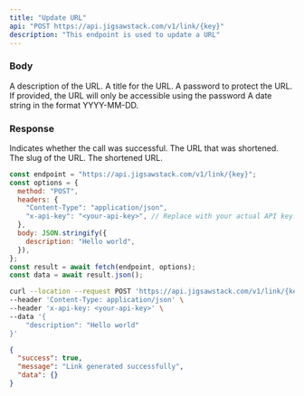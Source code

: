 ```yaml
---
title: "Update URL"
api: "POST https://api.jigsawstack.com/v1/link/{key}"
description: "This endpoint is used to update a URL"
---
```


### Body

<ParamField body="description" type="string">
  A description of the URL.
</ParamField>

<ParamField body="title" type="string">
  A title for the URL.
</ParamField>

<ParamField body="password" type="string">
  A password to protect the URL. If provided, the URL will only be accessible
  using the password
</ParamField>

<ParamField body="expiresAt" type="string">
  A date string in the format YYYY-MM-DD.
</ParamField>

<Snippet file="header.mdx" />

### Response

<ResponseField name="success" type="boolean">
  Indicates whether the call was successful.
</ResponseField>

<ResponseField name="data" type="object">

<Expandable title="Toggle data">

<ResponseField name="url" type="string">
  The URL that was shortened.
</ResponseField>

<ResponseField name="slug" type="string">
  The slug of the URL.
</ResponseField>

<ResponseField name="short_url" type="string">
  The shortened URL.
</ResponseField>

</Expandable>

</ResponseField>

<RequestExample>

```javascript Node.js
const endpoint = "https://api.jigsawstack.com/v1/link/{key}";
const options = {
  method: "POST",
  headers: {
    "Content-Type": "application/json",
    "x-api-key": "<your-api-key>", // Replace with your actual API key.
  },
  body: JSON.stringify({
    description: "Hello world",
  }),
};
const result = await fetch(endpoint, options);
const data = await result.json();
```

```bash cURL
curl --location --request POST 'https://api.jigsawstack.com/v1/link/{key}' \
--header 'Content-Type: application/json' \
--header 'x-api-key: <your-api-key>' \
--data '{
    "description": "Hello world"
}'
```

</RequestExample>

<ResponseExample>

```json Response
{
  "success": true,
  "message": "Link generated successfully",
  "data": {}
}
```

</ResponseExample>
